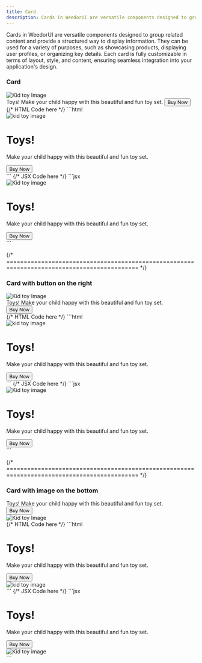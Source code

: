 ```yaml
---
title: Card
description: Cards in WeedorUI are versatile components designed to group related content and provide a structured way to display information. They can be used for a variety of purposes, such as showcasing products, displaying user profiles, or organizing key details. Each card is fully customizable in terms of layout, style, and content, ensuring seamless integration into your application's design.
---
```



Cards in WeedorUI are versatile components designed to group related content and provide a structured way to display information. They can be used for a variety of purposes, such as showcasing products, displaying user profiles, or organizing key details. Each card is fully customizable in terms of layout, style, and content, ensuring seamless integration into your application's design.

### Card

<Tabs style="overflow-x: scroll">
  <TabItem label="Preview">
    <section class="grid place-items-center py-6">
      <div class="w-[360px] h-fit bg-grn-400 overflow-hidden rounded-md shadow-xl bg-slate-50 dark:bg-[#1c232b]">
        <img
          src="https://i.pinimg.com/236x/97/52/48/975248ae71a82109eae2387d8ab3dc7c.jpg"
          alt="Kid toy Image"
          class="w-full h-[200px] object-cover"
        />
        <div class="py-5 px-4">
          <span class="text-3xl font-bold pb-4 inline-block">Toys!</span>
          <span class="text-base pb-5 inline-block">
            Make your child happy with this beautiful and fun toy set.
          </span>
          <button class="bg-blue-500 text-white px-4 py-2 rounded-md hover:shadow-xl">
            Buy Now
          </button>
        </div>
      </div>
    </section>
  </TabItem>
  {/* HTML Code here */}
  <TabItem label="HTML">
    ```html
    <div class="w-[360px] h-fit bg-grn-400 overflow-hidden rounded-md shadow-2xl">
      <img
        src="https://i.pinimg.com/236x/97/52/48/975248ae71a82109eae2387d8ab3dc7c.jpg"
        alt="kid toy image"
        class="w-full h-[200px] object-cover"
      />
      <div class="py-6 px-4">
        <h1 class="text-2xl font-bold pb-3">Toys!</h1>
        <p class="text-base pb-4">
          Make your child happy with this beautiful and fun toy set.
        </p>
        <button class="bg-blue-500 text-white px-4 py-2 rounded-md hover:shadow-xl">
          Buy Now
        </button>
      </div>
    </div>
    ```
    {/* JSX Code here */}
  </TabItem>
  <TabItem label="JSX">
    ```jsx
    <div className="w-[360px] h-fit bg-grn-400 overflow-hidden rounded-md shadow-2xl">
      <img
        src="https://i.pinimg.com/236x/97/52/48/975248ae71a82109eae2387d8ab3dc7c.jpg"
        alt="Kid toy image"
        className="w-full h-[200px] object-cover"
      />
      <div className="py-6 px-4">
        <h1 className="text-2xl font-bold pb-3">Toys!</h1>
        <p className="text-base pb-4">
          Make your child happy with this beautiful and fun toy set.
        </p>
        <button className="bg-blue-500 text-white px-4 py-2 rounded-md hover:shadow-xl">
          Buy Now
        </button>
      </div>
    </div>
    ```
  </TabItem>
</Tabs>

{/* ============================================================================================ */}

### Card with button on the right

<Tabs style="overflow-x: scroll">
  <TabItem label="Preview">
    <section class="grid place-items-center py-6">
      <div class="w-[360px] h-fit bg-grn-400 overflow-hidden rounded-md shadow-xl bg-slate-50 dark:bg-[#1c232b]">
        <img
          src="https://i.pinimg.com/236x/97/52/48/975248ae71a82109eae2387d8ab3dc7c.jpg"
          alt="Kid toy Image"
          class="w-full h-[200px] object-cover"
        />
        <div class="py-5 px-4">
          <span class="text-3xl font-bold pb-4 inline-block">Toys!</span>
          <span class="text-base pb-5 inline-block">
            Make your child happy with this beautiful and fun toy set.
          </span>
          <div class="flex justify-end">
            <button class="bg-blue-500 text-white px-4 py-2 rounded-md hover:shadow-xl">
              Buy Now
            </button>
          </div>
        </div>
      </div>
    </section>
  </TabItem>
  {/* HTML Code here */}
  <TabItem label="HTML">
    ```html
    <div class="w-[360px] h-fit bg-grn-400 overflow-hidden rounded-md shadow-2xl">
      <img
        src="https://i.pinimg.com/236x/97/52/48/975248ae71a82109eae2387d8ab3dc7c.jpg"
        alt="kid toy image"
        class="w-full h-[200px] object-cover"
      />
      <div class="py-6 px-4">
        <h1 class="text-2xl font-bold pb-3">Toys!</h1>
        <p class="text-base pb-4">
          Make your child happy with this beautiful and fun toy set.
        </p>
        <div class="flex justify-end">
          <button class="bg-blue-500 text-white px-4 py-2 rounded-md hover:shadow-xl">
            Buy Now
          </button>
        </div>
      </div>
    </div>
    ```
    {/* JSX Code here */}
  </TabItem>
  <TabItem label="JSX">
    ```jsx
    <div className="w-[360px] h-fit bg-grn-400 overflow-hidden rounded-md shadow-2xl">
      <img
        src="https://i.pinimg.com/236x/97/52/48/975248ae71a82109eae2387d8ab3dc7c.jpg"
        alt="Kid toy image"
        className="w-full h-[200px] object-cover"
      />
      <div className="py-6 px-4">
        <h1 className="text-2xl font-bold pb-3">Toys!</h1>
        <p className="text-base pb-4">
          Make your child happy with this beautiful and fun toy set.
        </p>
        <div className="flex justify-end">
          <button className="bg-blue-500 text-white px-4 py-2 rounded-md hover:shadow-xl">
            Buy Now
          </button>
        </div>
      </div>
    </div>
    ```
  </TabItem>
</Tabs>

{/* ============================================================================================ */}

### Card with image on the bottom

<Tabs style="overflow-x: scroll">
  <TabItem label="Preview">
    <section class="grid place-items-center py-6">
      <div class="w-[360px] h-fit bg-grn-400 overflow-hidden rounded-md shadow-xl bg-slate-50 dark:bg-[#1c232b]">
        <div class="py-5 px-4">
          <span class="text-3xl font-bold pb-4 inline-block">Toys!</span>
          <span class="text-base pb-5 inline-block">
            Make your child happy with this beautiful and fun toy set.
          </span>
          <div class="flex justify-end">
            <button class="bg-blue-500 text-white px-4 py-2 rounded-md hover:shadow-xl">
              Buy Now
            </button>
          </div>
        </div>
        <img
          src="https://i.pinimg.com/236x/97/52/48/975248ae71a82109eae2387d8ab3dc7c.jpg"
          alt="Kid toy Image"
          class="w-full h-[200px] object-cover"
        />
      </div>
    </section>
  </TabItem>
  {/* HTML Code here */}
  <TabItem label="HTML">
    ```html
    <div class="w-[360px] h-fit bg-grn-400 overflow-hidden rounded-md shadow-2xl">
      <div class="py-6 px-4">
        <h1 class="text-2xl font-bold pb-3">Toys!</h1>
        <p class="text-base pb-4">
          Make your child happy with this beautiful and fun toy set.
        </p>
        <div class="flex justify-end">
          <button class="bg-blue-500 text-white px-4 py-2 rounded-md hover:shadow-xl">
            Buy Now
          </button>
        </div>
      </div>
      <img
        src="https://i.pinimg.com/236x/97/52/48/975248ae71a82109eae2387d8ab3dc7c.jpg"
        alt="kid toy image"
        class="w-full h-[200px] object-cover"
      />
    </div>
    ```
    {/* JSX Code here */}
  </TabItem>
  <TabItem label="JSX">
    ```jsx
    <div className="w-[360px] h-fit bg-grn-400 overflow-hidden rounded-md shadow-2xl">
      <div className="py-6 px-4">
        <h1 className="text-2xl font-bold pb-3">Toys!</h1>
        <p className="text-base pb-4">
          Make your child happy with this beautiful and fun toy set.
        </p>
        <div className="flex justify-end">
          <button className="bg-blue-500 text-white px-4 py-2 rounded-md hover:shadow-xl">
            Buy Now
          </button>
        </div>
      </div>
      <img
        src="https://i.pinimg.com/236x/97/52/48/975248ae71a82109eae2387d8ab3dc7c.jpg"
        alt="Kid toy image"
        className="w-full h-[200px] object-cover"
      />
    </div>
    ```
  </TabItem>
</Tabs>
